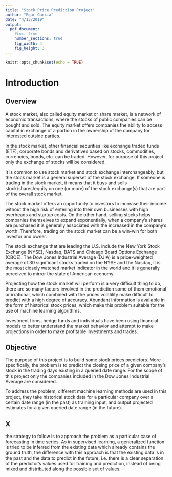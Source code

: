 ```yaml
---
title: "Stock Price Prediction Project"
author: "Egar Garcia"
date: "4/13/2019"
output:
  pdf_document:
    #toc: true
    number_sections: true
    fig_width: 4
    fig_height: 3
---
```



```r
knitr::opts_chunk$set(echo = TRUE)
```


# Introduction

## Overview

A stock market, also called equity market or share market, is a network of economic transactions, where the stocks of public companies can be bought and sold. The equity market offers companies the ability to access capital in exchange of a portion in the ownership of the company for interested outside parties.

In the stock market, other financial securities like exchange traded funds (ETF), corporate bonds and derivatives based on stocks, commodities, currencies, bonds, etc. can be traded. However, for purpose of this project only the exchange of stocks will be considered.

It is common to use stock market and stock exchange interchangeably, but the stock market is a general superset of the stock exchange. If someone is trading in the stock market, it means that it buys and sells stock/shares/equity on one (or more) of the stock exchange(s) that are part of the overall stock market.

The stock market offers an opportunity to investors to increase their income without the high risk of entering into their own businesses with high overheads and startup costs. On the other hand, selling stocks helps companies themselves to expand exponentially, when a company’s shares are purchased it is generally associated with the increased in the company’s worth. Therefore, trading on the stock market can be a win-win for both investor and owner.

The stock exchange that are leading the U.S. include the New York Stock Exchange (NYSE), Nasdaq, BATS and Chicago Board Options Exchange (CBOE). The Dow Jones Industrial Average (DJIA) is a price-weighted average of 30 significant stocks traded on the NYSE and the Nasdaq, it is the most closely watched market indicator in the world and it is generally perceived to mirror the state of American economy.

Projecting how the stock market will perform is a very difficult thing to do, there are so many factors involved in the prediction some of them emotional or irrational, which combined with the prices volatility make difficult to predict with a high degree of accuracy. Abundant information is available in the form of historical stock prices, which make this problem suitable for the use of machine learning algorithms.

Investment firms, hedge funds and individuals have been using financial models to better understand the market behavior and attempt to make projections in order to make profitable investments and trades.


## Objective

The purpose of this project is to build some stock prices predictors. More specifically, the problem is to predict the closing price of a given company's stock in the trading days existing in a queried date range. For the scope of this project only the companies included in the Dow Jones Industrial Average are considered.

To address the problem, different machine learning methods are used in this project, they take historical stock data for a particular company over a certain date range (in the past) as training input, and output projected estimates for a given queried date range (in the future). 


## X

the strategy to follow is to approach the problem as a particular case of forecasting in time series. As in supervised learning, a generalized function is tried to be inferred from the existing data which already contains the ground truth, the difference with this approach is that the existing data is in the past and the data to predict in the future, i.e. there is a clear separation of the predictor's values used for training and prediction, instead of being mixed and distributed along the possible set of values.
